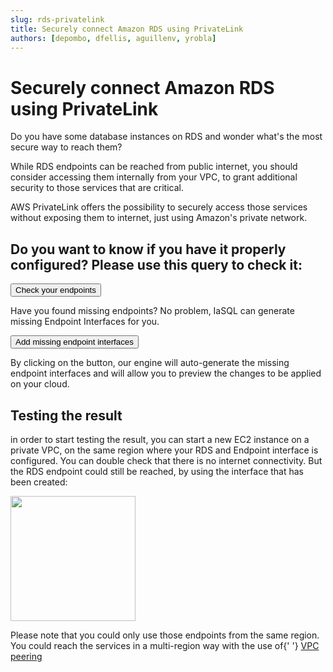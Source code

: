 ```yaml
---
slug: rds-privatelink
title: Securely connect Amazon RDS using PrivateLink
authors: [depombo, dfellis, aguillenv, yrobla]
---
```


# Securely connect Amazon RDS using PrivateLink

<p>Do you have some database instances on RDS and wonder what's the most secure way to reach them?</p>
<p>
  While RDS endpoints can be reached from public internet, you should consider accessing them internally from
  your VPC, to grant additional security to those services that are critical.
</p>
<p>
  AWS PrivateLink offers the possibility to securely access those services without exposing them to internet,
  just using Amazon's private network.
</p>

## Do you want to know if you have it properly configured? Please use this query to check it:

<!--- https://www.urlencoder.org/ -->

<p>
  <a href="https://app.iasql.com/#/button/Check RDSA endpoints/----%20Installing%20the%20needed%20modules%0ASELECT%20iasql_install%28%27aws_rds%27%29%3B%0ASELECT%20iasql_install%28%27aws_vpc%27%29%3B%0A%0A--%20Sync%20the%20existing%20data%0Aselect%20%2A%20from%20iasql_sync%28%29%3B%0A--%20Perform%20the%20query%20for%20endpoints%0Aselect%20RDS.region%2C%20vpc.is_default%2C%20vpc.cidr_block%2C%0A%28select%20count%28%2A%29%3E0%20from%20endpoint_interface%20where%20endpoint_interface.region%3DRDS.region%20and%20service%3D%27rds%27%20and%20endpoint_interface.vpc_id%3Dvpc.id%29%20as%20has_endpoint_interface%0Afrom%20RDS%20left%20outer%20join%20vpc%20on%20vpc.region%3DRDS.region%3B">
    <button class="button button--lg button--primary">Check your endpoints</button>
  </a>
</p>

<p>Have you found missing endpoints? No problem, IaSQL can generate missing Endpoint Interfaces for you.</p>

<p>
  <a href="https://app.iasql.com/#/button/Add RDS endpoint interfaces/--%20Inserts%20the%20missing%20endpoints%0Ainsert%20into%20endpoint_interface%28region%2C%20vpc_id%2C%20service%2C%20private_dns_enabled%29%20select%20RDS.region%2C%20vpc.id%2C%20%27rds%27%2C%20true%20from%20RDS%20inner%20join%20vpc%0Aon%20RDS.region%3Dvpc.region%20where%20not%20exists%20%28select%20id%20from%20endpoint_interface%20where%20endpoint_interface.region%3DRDS.region%20and%20endpoint_interface.vpc_id%3Dvpc.id%29%3B%0A--%20Preview%20the%20changes%0Aselect%20%2A%20from%20iasql_preview_apply%28%29%3B%0A--%20Apply%20the%20changes%0A--select%20%2A%20from%20iasql_apply%28%29%3B">
    <button class="button button--lg button--primary">Add missing endpoint interfaces</button>
  </a>
</p>

<p>
  By clicking on the button, our engine will auto-generate the missing endpoint interfaces and will allow you
  to preview the changes to be applied on your cloud.
</p>

## Testing the result

<p>
  in order to start testing the result, you can start a new EC2 instance on a private VPC, on the same region
  where your RDS and Endpoint interface is configured. You can double check that there is no internet
  connectivity. But the RDS endpoint could still be reached, by using the interface that has been created:
</p>

<div class="col col--12">
  <img src="/img/access_rds_endpoint.png" height="200" />
</div>

<p>
  Please note that you could only use those endpoints from the same region. You could reach the services in a
  multi-region way with the use of{' '}
  <a href="https://docs.aws.amazon.com/vpc/latest/peering/what-is-vpc-peering.html" target="_blank">
    VPC peering
  </a>
</p>

